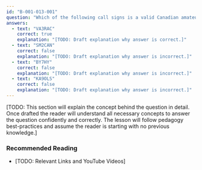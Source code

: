 ```yaml
---
id: "B-001-013-001"
question: "Which of the following call signs is a valid Canadian amateur radio call sign?"
answers:
  - text: "VA3RAC"
    correct: true
    explanation: "[TODO: Draft explanation why answer is correct.]"
  - text: "SM2CAN"
    correct: false
    explanation: "[TODO: Draft explanation why answer is incorrect.]"
  - text: "BY7HY"
    correct: false
    explanation: "[TODO: Draft explanation why answer is incorrect.]"
  - text: "KA9OLS"
    correct: false
    explanation: "[TODO: Draft explanation why answer is incorrect.]"
---
```


[TODO: This section will explain the concept behind the question in detail. Once drafted the reader will understand all necessary concepts to answer the question confidently and correctly. The lesson will follow pedagogy best-practices and assume the reader is starting with no previous knowledge.]

### Recommended Reading

- [TODO: Relevant Links and YouTube Videos]
